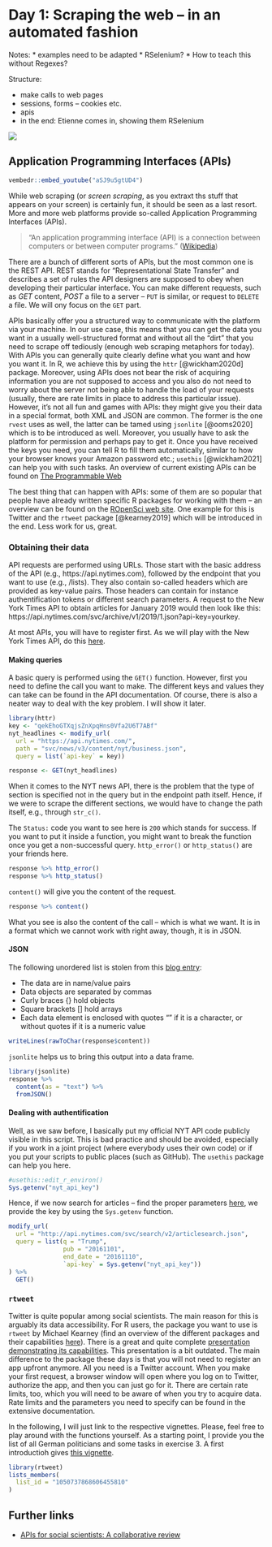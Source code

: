 # Day 1: Scraping the web -- in an automated fashion {#day1}

Notes: 
* examples need to be adapted
* RSelenium?
* How to teach this without Regexes?

Structure:

* make calls to web pages 
* sessions, forms -- cookies etc.
* apis
* in the end: Etienne comes in, showing them RSelenium


![](https://raw.githubusercontent.com/yusuzech/r-web-scraping-cheat-sheet/master/resources/functions_and_classes.png)

## Application Programming Interfaces (APIs)
```r
vembedr::embed_youtube("aSJ9u5gtUD4")
```

While web scraping (or *screen scraping*, as you extraxt ths stuff that appears on your screen) is certainly fun, it should be seen as a last resort. More and more web platforms provide so-called Application Programming Interfaces (APIs). 

>"An application programming interface (API) is a connection between computers or between computer programs." ([Wikipedia](https://en.wikipedia.org/wiki/API))

There are a bunch of different sorts of APIs, but the most common one is the REST API. REST stands for "Representational State Transfer" and describes a set of rules the API designers are supposed to obey when developing their particular interface. You can make different requests, such as *GET* content, *POST* a file to a server -- `PUT` is similar, or request to `DELETE` a file. We will ony focus on the `GET` part. 

APIs basically offer you a structured way to communicate with the platform via your machine. In our use case, this means that you can get the data you want in a usually well-structured format and without all the "dirt" that you need to scrape off tediously (enough web scraping metaphors for today). With APIs you can generally quite clearly define what you want and how you want it. In R, we achieve this by using the `httr` [@wickham2020d] package. Moreover, using APIs does not bear the risk of acquiring information you are not supposed to access and you also do not need to worry about the server not being able to handle the load of your requests (usually, there are rate limits in place to address this particular issue). However, it's not all fun and games with APIs: they might give you their data in a special format, both XML and JSON are common. The former is the one `rvest` uses as well, the latter can be tamed using `jsonlite` [@ooms2020] which is to be introduced as well. Moreover, you usually have to ask the platform for permission and perhaps pay to get it. Once you have received the keys you need, you can tell R to fill them automatically, similar to how your browser knows your Amazon password etc.; `usethis` [@wickham2021] can help you with such tasks. An overview of current existing APIs can be found on [The Programmable Web](https://www.programmableweb.com/apis/directory)

The best thing that can happen with APIs: some of them are so popular that people have already written specific R packages for working with them -- an overview can be found on the [ROpenSci web site](https://ropensci.org/packages/data-access/). One example for this is Twitter and the `rtweet` package [@kearney2019] which will be introduced in the end. Less work for us, great.

### Obtaining their data

API requests are performed using URLs. Those start with the basic address of the API (e.g., https://api.nytimes.com), followed by the endpoint that you want to use (e.g., /lists). They also contain so-called headers which are provided as key-value pairs. Those headers can contain for instance authentification tokens or different search parameters. A request to the New York Times API to obtain articles for January 2019 would then look like this: https://api.nytimes.com/svc/archive/v1/2019/1.json?api-key=yourkey.

At most APIs, you will have to register first. As we will play with the New York Times API, do this [here](https://developer.nytimes.com/get-started).

#### Making queries

A basic query is performed using the `GET()` function. However, first you need to define the call you want to make. The different keys and values they can take can be found in the API documentation. Of course, there is also a neater way to deal with the key problem. I will show it later.

```r
library(httr)
key <- "qekEhoGTXqjsZnXpqHns0Vfa2U6T7ABf"
nyt_headlines <- modify_url(
  url = "https://api.nytimes.com/",
  path = "svc/news/v3/content/nyt/business.json",
  query = list(`api-key` = key))

response <- GET(nyt_headlines)
```

When it comes to the NYT news API, there is the problem that the type of section is specified not in the query but in the endpoint path itself. Hence, if we were to scrape the different sections, we would have to change the path itself, e.g., through `str_c()`. 

The `Status:` code you want to see here is `200` which stands for success. If you want to put it inside a function, you might want to break the function once you get a non-successful query. `http_error()` or `http_status()` are your friends here. 

```r
response %>% http_error()
response %>% http_status()
```

`content()` will give you the content of the request.

```r
response %>% content()
```

What you see is also the content of the call -- which is what we want. It is in a format which we cannot work with right away, though, it is in JSON. 

#### JSON

The following unordered list is stolen from this [blog entry](https://www.earthdatascience.org/courses/earth-analytics/get-data-using-apis/intro-to-JSON/):

* The data are in name/value pairs
* Data objects are separated by commas
* Curly braces {} hold objects
* Square brackets [] hold arrays
* Each data element is enclosed with quotes "" if it is a character, or without quotes if it is a numeric value

```r
writeLines(rawToChar(response$content))
```

`jsonlite` helps us to bring this output into a data frame. 

```r
library(jsonlite)
response %>% 
  content(as = "text") %>%
  fromJSON()
```

#### Dealing with authentification

Well, as we saw before, I basically put my official NYT API code publicly visible in this script. This is bad practice and should be avoided, especially if you work in a joint project (where everybody uses their own code) or if you put your scripts to public places (such as GitHub). The `usethis` package can help you here.

```r
#usethis::edit_r_environ()
Sys.getenv("nyt_api_key")
```

Hence, if we now search for articles -- find the proper parameters [here](https://developer.nytimes.com/docs/articlesearch-product/1/routes/articlesearch.json/get), we provide the key by using the `Sys.getenv` function.

```r
modify_url(
  url = "http://api.nytimes.com/svc/search/v2/articlesearch.json",
  query = list(q = "Trump",
               pub = "20161101",
               end_date = "20161110",
               `api-key` = Sys.getenv("nyt_api_key"))
) %>% 
  GET()
```

### `rtweet`

Twitter is quite popular among social scientists. The main reason for this is arguably its data accessibility. For R users, the package you want to use is `rtweet` by Michael Kearney (find an overview of the different packages and their capabilities [here](https://www.rdocumentation.org/packages/rtweet/versions/0.7.0)). There is a great and quite complete [presentation demonstrating its capabilities](https://mkearney.github.io/nicar_tworkshop/#1). This presentation is a bit outdated. The main difference to the package these days is that you will not need to register an app upfront anymore. All you need is a Twitter account. When you make your first request, a browser window will open where you log on to Twitter, authorize the app, and then you can just go for it. There are certain rate limits, too, which you will need to be aware of when you try to acquire data. Rate limits and the parameters you need to specify can be found in the extensive documentation.

In the following, I will just link to the respective vignettes. Please, feel free to play around with the functions yourself. As a starting point, I provide you the list of all German politicians and some tasks in exercise 3. A first introductioh gives [this vignette](https://cran.r-project.org/web/packages/rtweet/vignettes/intro.html).

```r
library(rtweet)
lists_members(
  list_id = "1050737868606455810"
)
```

## Further links

* [APIs for social scientists:
A collaborative review](https://bookdown.org/paul/apis_for_social_scientists/)